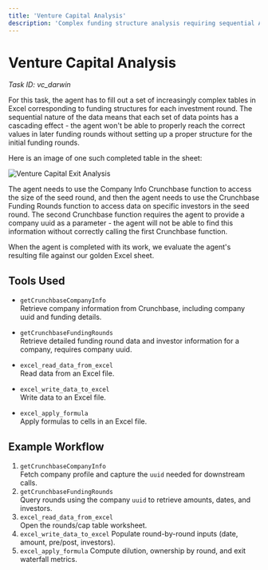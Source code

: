 ```yaml
---
title: 'Venture Capital Analysis'
description: 'Complex funding structure analysis requiring sequential API calls and cascading data dependencies across multiple investment rounds'
---
```


# Venture Capital Analysis
*Task ID: vc_darwin*

For this task, the agent has to fill out a set of increasingly complex tables in Excel corresponding to funding structures for each investment round. The sequential nature of the data means that each set of data points has a cascading effect - the agent won't be able to properly reach the correct values in later funding rounds without setting up a proper structure for the initial funding rounds.

Here is an image of one such completed table in the sheet:

![Venture Capital Exit Analysis](/images/VC-1.png)

The agent needs to use the Company Info Crunchbase function to access the size of the seed round, and then the agent needs to use the Crunchbase Funding Rounds function to access data on specific investors in the seed round. The second Crunchbase function requires the agent to provide a company uuid as a parameter - the agent will not be able to find this information without correctly calling the first Crunchbase function.

When the agent is completed with its work, we evaluate the agent's resulting file against our golden Excel sheet.


## Tools Used

- `getCrunchbaseCompanyInfo`  
  Retrieve company information from Crunchbase, including company uuid and funding details.

- `getCrunchbaseFundingRounds`  
  Retrieve detailed funding round data and investor information for a company, requires company uuid.

- `excel_read_data_from_excel`  
  Read data from an Excel file.

- `excel_write_data_to_excel`  
  Write data to an Excel file.

- `excel_apply_formula`  
  Apply formulas to cells in an Excel file.

## Example Workflow

1. `getCrunchbaseCompanyInfo`  
   Fetch company profile and capture the `uuid` needed for downstream calls.
2. `getCrunchbaseFundingRounds`  
   Query rounds using the company `uuid` to retrieve amounts, dates, and investors.
3. `excel_read_data_from_excel`  
   Open the rounds/cap table worksheet.
4. `excel_write_data_to_excel`
   Populate round-by-round inputs (date, amount, pre/post, investors).
5. `excel_apply_formula`
   Compute dilution, ownership by round, and exit waterfall metrics.
